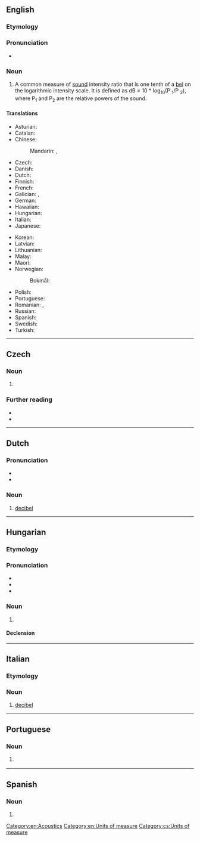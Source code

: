 {{also|décibel}}
==English==
{{wikipedia}}

===Etymology===
{{prefix|en|deci|bel}}

===Pronunciation===
* {{a|GenAm}} {{IPA|en|/ˈdɛsɪbɛl/|/ˈdɛsɪbəl/}}

===Noun===
{{en-noun}}

# A common measure of [[sound]] intensity ratio that is one tenth of a [[bel]] on the logarithmic intensity scale. It is defined as dB = 10 * log<sub>10</sub>(P <sub>1</sub>/P <sub>2</sub>), where P<sub>1</sub> and P<sub>2</sub> are the relative powers of the sound.

====Translations====
{{trans-top|a common measure of sound intensity}}
* Asturian: {{t|ast|decibeliu|m}}
* Catalan: {{t|ca|decibel|m}}
* Chinese:
*: Mandarin: {{t+|cmn|分貝|sc=Hani}}, {{t+|cmn|分贝|tr=fēnbèi|sc=Hani}}
* Czech: {{t+|cs|decibel|m}}
* Danish: {{t|da|decibel|c}}
* Dutch: {{t+|nl|decibel|m}}
* Finnish: {{t+|fi|desibeli}}
* French: {{t+|fr|décibel|m}}
* Galician: {{t|gl|decibel|m}}, {{t|gl|decibelio|m}}
* German: {{t+|de|Dezibel|n}}
* Hawaiian: {{t|haw|ikakani}}
* Hungarian: {{t+|hu|decibel}}
* Italian: {{t+|it|decibel|m}}
* Japanese: {{t|ja|デシベル|tr=deshiberu|sc=Jpan}}
{{trans-mid}}
* Korean: {{t|ko|데시벨}}
* Latvian: {{t|lv|decibels|m}}
* Lithuanian: {{t|lt|decibelas|m}}
* Malay: {{t|ms|desibel}}
* Maori: {{t|mi|wae paoro}}
* Norwegian:
*: Bokmål: {{t|nb|decibel}}
* Polish: {{t+|pl|decybel|m}}
* Portuguese: {{t+|pt|decibel|m}}
* Romanian: {{t|ro|decibeli|m-p}}, {{t+|ro|decibel|m}}
* Russian: {{t+|ru|децибе́л|m}}
* Spanish: {{t+|es|decibelio|m}}
* Swedish: {{t+|sv|decibel|n}}
* Turkish: {{t+|tr|desibel}}
{{trans-bottom}}

[[Category:en:Acoustics]]
[[Category:en:Units of measure]]

----

==Czech==

===Noun===
{{cs-noun|g=m}}

# {{l|en|decibel}} {{gloss|unit of sound intensity ratio}}

===Further reading===
* {{R:KNLA}}
* {{R:SSJC}}

[[Category:cs:Units of measure]]

----

==Dutch==

===Pronunciation===
* {{IPA|nl|/ˈdeːsibɛl/}}
* {{audio|nl|Nl-decibel.ogg|Audio}}

===Noun===
{{nl-noun|m|-s|decibeltje}}

# [[#English|decibel]]

----

==Hungarian==

===Etymology===
{{compound|hu|deci-|bel}}

===Pronunciation===
* {{hu-IPA}}
* {{audio|hu|Hu-decibel.ogg|Audio}}
* {{hyphenation|hu|de|ci|bel}}

===Noun===
{{hu-noun|ek}}

# {{l|en|decibel}}

====Declension====
{{hu-infl-nom|decibele|e|-}}{{hu-pos-etek|decibel|j|jei}}

----

==Italian==

===Etymology===
{{etyl|en|it}} {{m|en|decibel}}

===Noun===
{{head|it|noun|g=m|invariable}}

# [[#English|decibel]]

----

==Portuguese==

===Noun===
{{pt-noun|m|decibéis}}

# {{l|en|decibel}} {{gloss|a common measure of sound intensity}}

----

==Spanish==

===Noun===
{{es-noun|m|decibeles}}

# {{alternative form of|es|decibelio}}